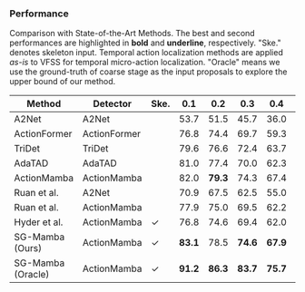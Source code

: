 ### Performance

Comparison with State-of-the-Art Methods.
The best and second performances are highlighted in **bold** and **underline**, respectively.
"Ske." denotes skeleton input. Temporal action localization methods are applied _as-is_ to VFSS for temporal micro-action localization.
"Oracle" means we use the ground-truth of coarse stage as the input proposals to explore the upper bound of our method.

| Method            | Detector     | Ske. | 0.1      | 0.2      | 0.3      | 0.4      | 0.5      | 0.6      | 0.7      | Avg.     |
| ----------------- | ------------ | ---- | -------- | -------- | -------- | -------- | -------- | -------- | -------- | -------- |
| A2Net             | A2Net        |      | 53.7     | 51.5     | 45.7     | 36.0     | 22.4     | 10.6     | 3.5      | 31.9     |
| ActionFormer      | ActionFormer |      | 76.8     | 74.4     | 69.7     | 59.3     | 48.8     | 38.5     | 24.6     | 56.0     |
| TriDet            | TriDet       |      | 79.6     | 76.6     | 72.4     | 63.7     | 53.1     | 40.9     | 26.2     | 58.9     |
| AdaTAD            | AdaTAD       |      | 81.0     | 77.4     | 70.0     | 62.3     | 54.4     | 42.1     | 24.8     | 58.9     |
| ActionMamba       | ActionMamba  |      | 82.0     | **79.3** | 74.3     | 67.4     | 53.1     | 37.1     | 19.9     | 59.0     |
| Ruan et al.       | A2Net        |      | 70.9     | 67.5     | 62.5     | 55.0     | 46.1     | 31.6     | 15.8     | 49.9     |
| Ruan et al.       | ActionMamba  |      | 77.9     | 75.0     | 69.5     | 62.2     | 54.8     | 45.2     | 28.9     | 59.1     |
| Hyder et al.      | ActionMamba  | ✓    | 76.8     | 74.6     | 69.4     | 62.0     | 56.2     | 45.2     | 30.8     | 59.3     |
| SG-Mamba (Ours)   | ActionMamba  | ✓    | **83.1** | 78.5     | **74.6** | **67.9** | **59.0** | **50.0** | **37.2** | **64.3** |
| SG-Mamba (Oracle) | ActionMamba  | ✓    | **91.2** | **86.3** | **83.7** | **75.7** | **66.9** | **56.7** | **42.2** | **71.8** |
